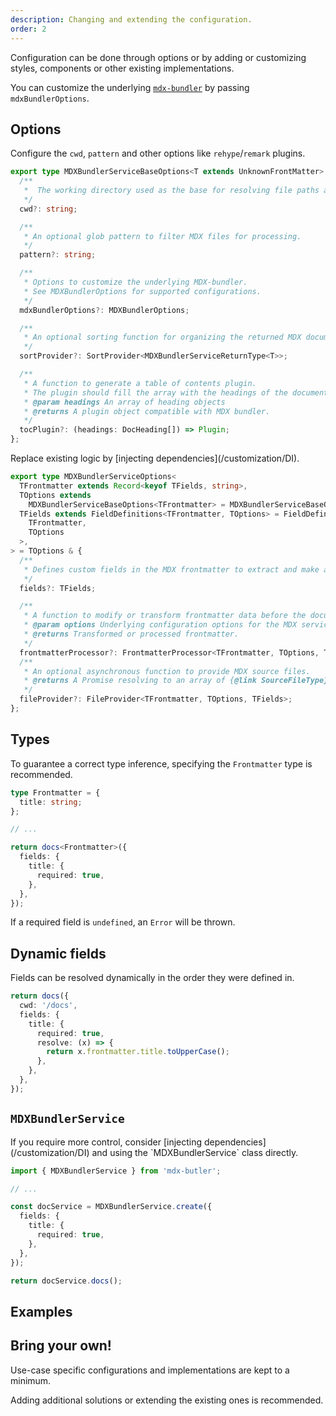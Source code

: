 ```yaml
---
description: Changing and extending the configuration.
order: 2
---
```


Configuration can be done through options or by adding or customizing styles, components or other existing implementations.

<Success>

You can customize the underlying [`mdx-bundler`](https://github.com/kentcdodds/mdx-bundler) by passing `mdxBundlerOptions`.

</Success>

## Options

Configure the `cwd`, `pattern` and other options like `rehype`/`remark` plugins.

```ts {5,10,16,21,29} showLineNumbers
export type MDXBundlerServiceBaseOptions<T extends UnknownFrontMatter> = {
  /**
   *  The working directory used as the base for resolving file paths and imports.
   */
  cwd?: string;

  /**
   * An optional glob pattern to filter MDX files for processing.
   */
  pattern?: string;

  /**
   * Options to customize the underlying MDX-bundler.
   * See MDXBundlerOptions for supported configurations.
   */
  mdxBundlerOptions?: MDXBundlerOptions;

  /**
   * An optional sorting function for organizing the returned MDX documents.
   */
  sortProvider?: SortProvider<MDXBundlerServiceReturnType<T>>;

  /**
   * A function to generate a table of contents plugin.
   * The plugin should fill the array with the headings of the document.
   * @param headings An array of heading objects
   * @returns A plugin object compatible with MDX bundler.
   */
  tocPlugin?: (headings: DocHeading[]) => Plugin;
};
```

<Info>
  Replace existing logic by [injecting dependencies](/customization/DI).
</Info>

```ts {13, 20, 25} showLineNumbers
export type MDXBundlerServiceOptions<
  TFrontmatter extends Record<keyof TFields, string>,
  TOptions extends
    MDXBundlerServiceBaseOptions<TFrontmatter> = MDXBundlerServiceBaseOptions<TFrontmatter>,
  TFields extends FieldDefinitions<TFrontmatter, TOptions> = FieldDefinitions<
    TFrontmatter,
    TOptions
  >,
> = TOptions & {
  /**
   * Defines custom fields in the MDX frontmatter to extract and make available during processing.
   */
  fields?: TFields;

  /**
   * A function to modify or transform frontmatter data before the documents are bundled.
   * @param options Underlying configuration options for the MDX service.
   * @returns Transformed or processed frontmatter.
   */
  frontmatterProcessor?: FrontmatterProcessor<TFrontmatter, TOptions, TFields>;
  /**
   * An optional asynchronous function to provide MDX source files.
   * @returns A Promise resolving to an array of {@link SourceFileType} objects.
   */
  fileProvider?: FileProvider<TFrontmatter, TOptions, TFields>;
};
```

## Types

To guarantee a correct type inference, specifying the `Frontmatter` type is recommended.

```ts {1-3,7} showLineNumbers
type Frontmatter = {
  title: string;
};

// ...

return docs<Frontmatter>({
  fields: {
    title: {
      required: true,
    },
  },
});
```

<Info>

If a required field is `undefined`, an `Error` will be thrown.

</Info>

## Dynamic fields

Fields can be resolved dynamically in the order they were defined in.

```ts {6-8} showLineNumbers
return docs({
  cwd: '/docs',
  fields: {
    title: {
      required: true,
      resolve: (x) => {
        return x.frontmatter.title.toUpperCase();
      },
    },
  },
});
```

## `MDXBundlerService`

<Info>
  If you require more control, consider [injecting
  dependencies](/customization/DI) and using the `MDXBundlerService` class
  directly.
</Info>

```ts {1,5-11} showLineNumbers
import { MDXBundlerService } from 'mdx-butler';

// ...

const docService = MDXBundlerService.create({
  fields: {
    title: {
      required: true,
    },
  },
});

return docService.docs();
```

## Examples

<Examples />

## Bring your own!

Use-case specific configurations and implementations are kept to a minimum.

<Success>
  Adding additional solutions or extending the existing ones is recommended.
</Success>
